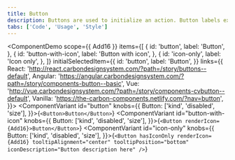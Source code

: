 ```yaml
---
title: Button
description: Buttons are used to initialize an action. Button labels express what action will occur when the user interacts with it.```
tabs: ['Code', 'Usage', 'Style']
---
```



<ComponentDemo
  scope={{ Add16 }}
  items={[
    {
      id: 'button',
      label: 'Button',
    },
    {
      id: 'button-with-icon',
      label: 'Button with icon',
    },
    {
      id: 'icon-only',
      label: 'Icon only',
    },
  ]}
  initialSelectedItem={{
    id: 'button',
    label: 'Button',
  }}
  links={{
    React: 'http://react.carbondesignsystem.com/?path=/story/buttons--default',
    Angular:
      'https://angular.carbondesignsystem.com/?path=/story/components-button--basic',
    Vue:
      'http://vue.carbondesignsystem.com/?path=/story/components-cvbutton--default',
    Vanilla: 'https://the-carbon-components.netlify.com/?nav=button',
  }}>
  <ComponentVariant
    id="button"
    knobs={{
      Button: ['kind', 'disabled', 'size'],
    }}>{`
      <Button>Button</Button>
    `}</ComponentVariant>
  <ComponentVariant
    id="button-with-icon"
    knobs={{
      Button: ['kind', 'disabled', 'size'],
    }}>{`
      <Button renderIcon={Add16}>Button</Button>
    `}</ComponentVariant>
  <ComponentVariant
    id="icon-only"
    knobs={{
      Button: ['kind', 'disabled', 'size'],
    }}>{`
      <Button
        hasIconOnly
        renderIcon={Add16}
        tooltipAlignment="center"
        tooltipPosition="bottom"
        iconDescription="Button description here"
      />
  `}</ComponentVariant>
</ComponentDemo>
